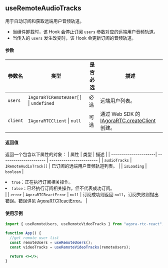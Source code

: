## useRemoteAudioTracks

用于自动订阅和获取远端用户音频轨道。

- 当组件卸载时，该 Hook 会停止订阅 `users` 参数对应的远端用户音频轨道。
- 当传入的 `users` 发生改变时，该 Hook 会更新订阅的音频轨道。

#### 参数

| 参数名   | 类型                                               | 是否必选 | 描述                                                                                                                                                            |
| -------- | -------------------------------------------------- | -------- | --------------------------------------------------------------------------------------------------------------------------------------------------------------- |
| `users`  | `IAgoraRTCRemoteUser[]` &VerticalLine; `undefined` | 必选     | 远端用户列表。                                                                                                                                                  |
| `client` | `IAgoraRTCClient` &VerticalLine; `null`            | 可选     | 通过 Web SDK 的 [IAgoraRTC.createClient](https://docportal.shengwang.cn/cn/video-call-4.x/API%20Reference/web_ng/interfaces/iagorartc.html#createclient) 创建。 |

#### 返回值

返回一个包含以下属性的对象：
| 属性 | 类型 | 描述 |
| ----------------------| ---------------------- | ------------------------ |
| `audioTracks` | `IRemoteAudioTrack[]` | 已订阅的远端用户音频轨道列表。 |
| `isLoading` | `boolean` |<li>`true`：正在执行订阅相关操作。</li><li>`false`：已经执行订阅相关操作，但不代表成功订阅。</li> |
| `error` | `AgoraRTCReactError` &VerticalLine; `null` | 订阅成功则返回 `null`，订阅失败则抛出错误。错误详见 [AgoraRTCReactError](./data-types#agorartcreacterror)。 |

#### 使用示例

```jsx
import { useRemoteUsers, useRemoteVideoTracks } from "agora-rtc-react";

function App() {
  //get remote user list
  const remoteUsers = useRemoteUsers();
  const videoTracks = useRemoteVideoTracks(remoteUsers);

  return <></>;
}
```
